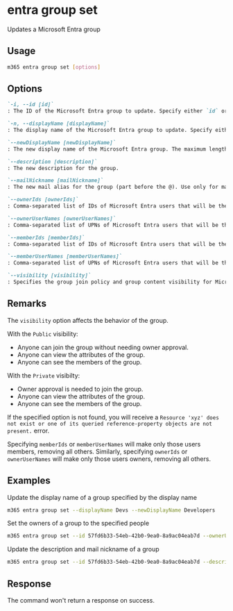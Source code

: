 
# entra group set

Updates a Microsoft Entra group

## Usage

```sh
m365 entra group set [options]
```

## Options

```md definition-list
`-i, --id [id]`	
: The ID of the Microsoft Entra group to update. Specify either `id` or `displayName` but not both.

`-n, --displayName [displayName]`	
: The display name of the Microsoft Entra group to update. Specify either `id` or `displayName` but not both.

`--newDisplayName [newDisplayName]`	
: The new display name of the Microsoft Entra group. The maximum length is 256 characters.

`--description [description]`
: The new description for the group.

`--mailNickname [mailNickname]`
: The new mail alias for the group (part before the @). Use only for mail-enabled groups. Maximum length is 64 characters.

`--ownerIds [ownerIds]`
: Comma-separated list of IDs of Microsoft Entra users that will be the group owners. Specify either `ownerIds` or `ownerUserNames`, but not both.

`--ownerUserNames [ownerUserNames]`
: Comma-separated list of UPNs of Microsoft Entra users that will be the group owners. Specify either `ownerIds` or `ownerUserNames`, but not both.

`--memberIds [memberIds]`
: Comma-separated list of IDs of Microsoft Entra users that will be the group members. Specify either `memberIds` or `memberUserNames`, but not both.

`--memberUserNames [memberUserNames]`
: Comma-separated list of UPNs of Microsoft Entra users that will be the group members. Specify either `memberIds` or `memberUserNames`, but not both.

`--visibility [visibility]`
: Specifies the group join policy and group content visibility for Microsoft 365 groups. Possible values are: `Private` or `Public`. Specify only when targeting a Microsoft 365 group.
```

<Global />

## Remarks

The `visibility` option affects the behavior of the group.

With the `Public` visibility:
- Anyone can join the group without needing owner approval. 
- Anyone can view the attributes of the group. 
- Anyone can see the members of the group.

With the `Private` visibilty:
- Owner approval is needed to join the group.
- Anyone can view the attributes of the group.
- Anyone can see the members of the group.

If the specified option is not found, you will receive a `Resource 'xyz' does not exist or one of its queried reference-property objects are not present.` error.

Specifying `memberIds` or `memberUserNames` will make only those users members, removing all others. Similarly, specifying `ownerIds` or `ownerUserNames` will make only those users owners, removing all others.

## Examples

Update the display name of a group specified by the display name

```sh
m365 entra group set --displayName Devs --newDisplayName Developers
```

Set the owners of a group to the specified people

```sh
m365 entra group set --id 57fd6b33-54eb-42b0-9ea0-8a9ac04eab7d --ownerUserNames "john.doe@contoso.com,adele.vance@contoso.com"
```

Update the description and mail nickname of a group

```sh
m365 entra group set --id 57fd6b33-54eb-42b0-9ea0-8a9ac04eab7d --description "All developers of the company" --mailNickname developers
```

## Response

The command won't return a response on success.
